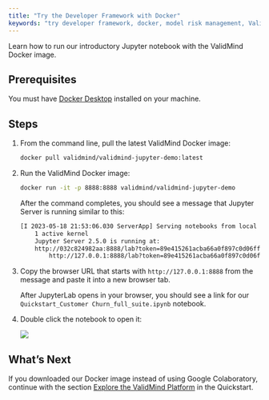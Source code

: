 ```yaml
---
title: "Try the Developer Framework with Docker"
keywords: "try developer framework, docker, model risk management, ValidMind"
---
```


Learn how to run our introductory Jupyter notebook with the ValidMind Docker image.

## Prerequisites

You must have [Docker Desktop](https://www.docker.com/products/docker-desktop/) installed on your machine. 

## Steps

1. From the command line, pull the latest ValidMind Docker image:

   ```bash
   docker pull validmind/validmind-jupyter-demo:latest
   ```

2. Run the ValidMind Docker image:

   ```bash
   docker run -it -p 8888:8888 validmind/validmind-jupyter-demo
   ```

   After the command completes, you should see a message that Jupyter Server is running similar to this: 

   ```bash
   [I 2023-05-18 21:53:06.030 ServerApp] Serving notebooks from local directory: /app
       1 active kernel
       Jupyter Server 2.5.0 is running at:
       http://032c824982aa:8888/lab?token=89e415261acba66a0f897c0d06ffdacfff9340553e65a626
           http://127.0.0.1:8888/lab?token=89e415261acba66a0f897c0d06ffdacfff9340553e65a626
   ```

3. Copy the browser URL that starts with `http://127.0.0.1:8888` from the message and paste it into a new browser tab.

   After JupyterLab opens in your browser, you should see a link for our `Quickstart_Customer Churn_full_suite.ipynb` notebook.

4. Double click the notebook to open it:

   ![](dashboard-jupyterlab.png)

<!---
## Troubleshooting

[Include any common issues or errors that may arise during the task and how to resolve them.]

--->

## What's Next

If you downloaded our Docker image instead of using Google Colaboratory, continue with the section [Explore the ValidMind Platform](explore-validmind.qmd#explore-the-validmind-platform) in the Quickstart.

